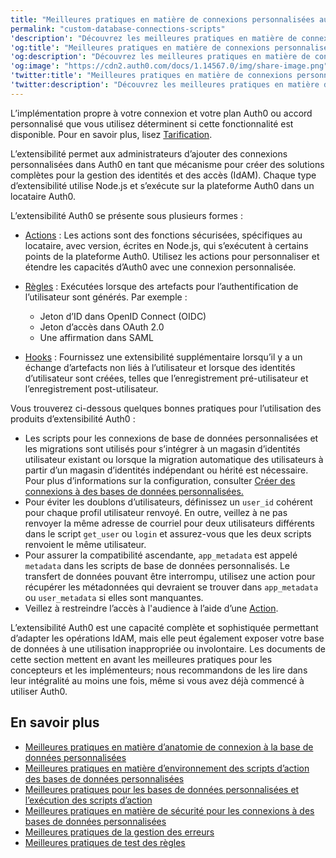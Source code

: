 ---
title: "Meilleures pratiques en matière de connexions personnalisées aux bases de données et aux scripts d’action"
permalink: "custom-database-connections-scripts"
'description': "Découvrez les meilleures pratiques en matière de connexions personnalisées à la base de données et aux scripts d’action pour la base de données."
'og:title': "Meilleures pratiques en matière de connexions personnalisées aux bases de données et aux scripts d’action"
'og:description': "Découvrez les meilleures pratiques en matière de connexions personnalisées à la base de données et aux scripts d’action pour la base de données."
'og:image': "https://cdn2.auth0.com/docs/1.14567.0/img/share-image.png"
'twitter:title': "Meilleures pratiques en matière de connexions personnalisées aux bases de données et aux scripts d’action"
'twitter:description': "Découvrez les meilleures pratiques en matière de connexions personnalisées à la base de données et aux scripts d’action pour la base de données."
---

<Card title="La disponibilité varie selon le plan Auth0">

L’implémentation propre à votre connexion et votre plan Auth0 ou accord personnalisé que vous utilisez déterminent si cette fonctionnalité est disponible. Pour en savoir plus, lisez [Tarification](https://auth0.com/pricing).

</Card>

L’extensibilité permet aux administrateurs d’ajouter des connexions personnalisées dans Auth0 en tant que mécanisme pour créer des solutions complètes pour la gestion des identités et des accès (IdAM). Chaque type d’extensibilité utilise Node.js et s’exécute sur la plateforme Auth0 dans un locataire Auth0.

L’extensibilité Auth0 se présente sous plusieurs formes :

* [Actions](/docs/fr-ca/customize/actions) : Les actions sont des fonctions sécurisées, spécifiques au locataire, avec version, écrites en Node.js, qui s’exécutent à certains points de la plateforme Auth0. Utilisez les actions pour personnaliser et étendre les capacités d’Auth0 avec une connexion personnalisée.
* [Règles](/docs/fr-ca/customize/rules) : Exécutées lorsque des artefacts pour l’authentification de l’utilisateur sont générés. Par exemple :

  + Jeton d’ID dans OpenID Connect (OIDC)
  + Jeton d’accès dans OAuth 2.0
  + Une affirmation dans SAML
* [Hooks](/docs/fr-ca/customize/hooks) : Fournissez une extensibilité supplémentaire lorsqu’il y a un échange d’artefacts non liés à l’utilisateur et lorsque des identités d’utilisateur sont créées, telles que l’enregistrement pré-utilisateur et l’enregistrement post-utilisateur.

Vous trouverez ci-dessous quelques bonnes pratiques pour l’utilisation des produits d’extensibilité Auth0 :

* Les scripts pour les connexions de base de données personnalisées et les migrations sont utilisés pour s’intégrer à un magasin d’identités utilisateur existant ou lorsque la migration automatique des utilisateurs à partir d’un magasin d’identités indépendant ou hérité est nécessaire. Pour plus d’informations sur la configuration, consulter [Créer des connexions à des bases de données personnalisées.](/docs/fr-ca/authenticate/database-connections/custom-db/create-db-connection)
* Pour éviter les doublons d’utilisateurs, définissez un `user_id` cohérent pour chaque profil utilisateur renvoyé. En outre, veillez à ne pas renvoyer la même adresse de courriel pour deux utilisateurs différents dans le script `get_user` ou `login` et assurez-vous que les deux scripts renvoient le même utilisateur.
* Pour assurer la compatibilité ascendante, `app_metadata` est appelé `metadata` dans les scripts de base de données personnalisés. Le transfert de données pouvant être interrompu, utilisez une action pour récupérer les métadonnées qui devraient se trouver dans `app_metadata` ou `user_metadata` si elles sont manquantes.
* Veillez à restreindre l’accès à l'<Tooltip data-tooltip-id="react-containers-DefinitionTooltip-0" tip="">audience</Tooltip> à l’aide d’une [Action](/docs/fr-ca/customize/actions).

L’extensibilité Auth0 est une capacité complète et sophistiquée permettant d’adapter les opérations IdAM, mais elle peut également exposer votre base de données à une utilisation inappropriée ou involontaire. Les documents de cette section mettent en avant les meilleures pratiques pour les concepteurs et les implémenteurs; nous recommandons de les lire dans leur intégralité au moins une fois, même si vous avez déjà commencé à utiliser Auth0.

## En savoir plus

* [Meilleures pratiques en matière d’anatomie de connexion à la base de données personnalisées](/docs/fr-ca/authenticate/database-connections/custom-db/custom-database-connections-scripts/anatomy)
* [Meilleures pratiques en matière d’environnement des scripts d’action des bases de données personnalisées](/docs/fr-ca/authenticate/database-connections/custom-db/custom-database-connections-scripts/environment)
* [Meilleures pratiques pour les bases de données personnalisées et l’exécution des scripts d’action](/docs/fr-ca/authenticate/database-connections/custom-db/custom-database-connections-scripts/execution)
* [Meilleures pratiques en matière de sécurité pour les connexions à des bases de données personnalisées](/docs/fr-ca/authenticate/database-connections/custom-db/custom-database-connections-scripts/connection-security)
* [Meilleures pratiques de la gestion des erreurs](/docs/fr-ca/troubleshoot/error-handling-best-practices)
* [Meilleures pratiques de test des règles](/docs/fr-ca/rules-best-practices/rules-testing-best-practices)